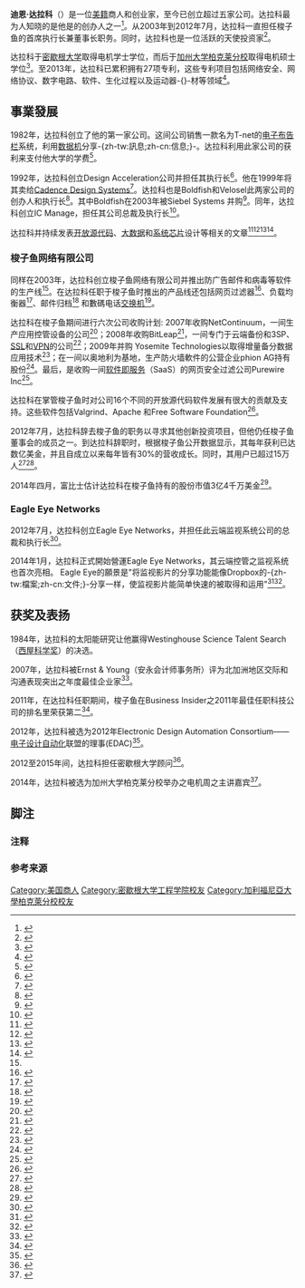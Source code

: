 {{NoteTA|G1=IT}}
{{infobox person
| name= Dean Drako
| image = Dean Drako at Design Automation Conference Jun 2013.jpg
| caption = 达拉科，摄于2013年6月3日设计自动化会议（Design Automation Conference）。
| occupation = Eagle Eye Networks创办人及执行长
| alma_mater= 密歇根大学（电机学士，1987年）<br>加州大学柏克莱分校（电机硕士，1988年）
}}

'''迪恩·达拉科'''（{{lang-en|Dean Drako}}{{refn|group="注释"|译名参考自腾讯网。<ref>{{cite news|title=今年值得员工加盟的25佳科技公司 苹果列第16|url=http://tech.qq.com/a/20110903/000165.htm|accessdate=2014-07-20|newspaper=腾讯网|date=2011-09-03|language=zh-cn|quote=该公司首席执行官是迪恩·达拉科（Dean Drako）}}</ref>}}）是一位[[美国籍|美籍]]商人和创业家，至今已创立超过五家公司。达拉科最为人知晓的是他是{{le|梭子鱼网络有限公司|Barracuda Networks}}的创办人之一<ref>{{cite web|publisher=SJ Mercury News|url=http://www.mercurynews.com/60-second-business-break/ci_24469306/biz-break-barracuda-networks-ipo-primes-pump-twitter|title=Biz Break: Barracuda Networks IPO primes pump for Twitter|author=Jeremy C. Owens|accessdate=2014-07-20|language=en|date=2014-11-06|archive-date=2014-04-04|archive-url=https://web.archive.org/web/20140404105224/http://www.mercurynews.com/60-second-business-break/ci_24469306/biz-break-barracuda-networks-ipo-primes-pump-twitter|dead-url=no}}</ref>。从2003年到2012年7月，达拉科一直担任梭子鱼的首席执行长兼董事长职务。同时，达拉科也是一位活跃的天使投资家<ref>{{cite web|publisher=Dow Jones Venture Wire|date=2014-01-21|title=Serial Entrepreneur and Ex-Barracuda CEO Launches Eagle Eye Networks to Take Video to the Cloud|url=http://pevc.dowjones.com/Article?an=DJFVW00020140121ea1larvtq&cid=32135017&ctype=ts&ReturnUrl=http%3a%2f%2fpevc.dowjones.com%2fArticle%3fan%3dDJFVW00020140121ea1larvtq%26cid%3d32135017%26ctype%3dts|accessdate=2014-07-20|language=en|archive-url=https://web.archive.org/web/20141104180255/http://pevc.dowjones.com/Article?an=DJFVW00020140121ea1larvtq&cid=32135017&ctype=ts&ReturnUrl=http%3a%2f%2fpevc.dowjones.com%2fArticle%3fan%3dDJFVW00020140121ea1larvtq%26cid%3d32135017%26ctype%3dts|archive-date=2014-11-04|dead-url=yes}}</ref>。

达拉科于[[密歇根大学|密歇根大学]]取得电机学士学位，而后于[[加州大学柏克莱分校|加州大学柏克莱分校]]取得电机硕士学位<ref>{{cite web|title=Richard Newton Distinguished Innovator Lecture Series， Dean Drako|url=http://www.yovisto.com/video/12223|date=2008-09|accessdate=2014-07-20|language=en|archive-date=2014-03-31|archive-url=https://web.archive.org/web/20140331181058/http://www.yovisto.com/video/12223|dead-url=yes}}</ref>。至2013年，达拉科已累积拥有27项专利，这些专利项目包括网络安全、网络协议、数字电路、软件、生化过程以及运动器-{}-材等领域<ref>{{cite web|title=US Patent Collection database search|url=http://patft.uspto.gov/netacgi/nph-Parser?Sect1=PTO2&Sect2=HITOFF&p=1&u=%2Fnetahtml%2FPTO%2Fsearch-bool.html&r=0&f=S&l=50&TERM1=drako&FIELD1=INNM&co1=AND&TERM2=&FIELD2=&d=PTXT|date=2013-07|accessdate=2014-07-20|language=en|archive-date=2020-03-28|archive-url=https://web.archive.org/web/20200328204506/http://patft.uspto.gov/netacgi/nph-Parser?Sect1=PTO2&Sect2=HITOFF&p=1&u=%2Fnetahtml%2FPTO%2Fsearch-bool.html&r=0&f=S&l=50&TERM1=drako&FIELD1=INNM&co1=AND&TERM2=&FIELD2=&d=PTXT|dead-url=no}}</ref>。

== 事業發展 ==
1982年，达拉科创立了他的第一家公司。这间公司销售一款名为T-net的[[电子布告栏|电子布告栏]]系统，利用[[数据机|数据机]]分享-{zh-tw:訊息;zh-cn:信息;}-。达拉科利用此家公司的获利来支付他大学的学费<ref>{{cite web|title=Apple II Computer Info|url=ftp://ftp.apple.asimov.net/pub/apple_II/documentation/misc/A2_DOCS_GENIELAMP1.pdf|page=67|accessdate=2014-07-20|language=en}}{{Dead link}}</ref>。

1992年，达拉科创立Design Acceleration公司并担任其执行长<ref>{{cite web|title=EETimes: DAI Reorganizes for Next Stage Growth|url=http://www.eetimes.com/electronics-news/4148027/DAI-Reorganizes-for-Next-Stage-Growth|date=1997-07-17|accessdate=2014-07-20|language=en}}{{Dead link|date=2020年1月 |bot=InternetArchiveBot |fix-attempted=yes }}</ref>。他在1999年将其卖给[[Cadence_Design_Systems|Cadence Design Systems]]<ref>{{cite web|title=EETimes: Cadence acquires verification tool vendor DAI|url=http://www.eetimes.com/electronics-news/4037050/Cadence-acquires-verification-tool-vendor-DAI|author=Michael Santarini|date=1999-01-14|accessdate=2014-07-20|language=en}}{{Dead link|date=2020年1月 |bot=InternetArchiveBot |fix-attempted=yes }}</ref>。达拉科也是Boldfish和Velosel此两家公司的创办人和执行长<ref name=deepchipaug>{{cite web|title=Deepchip: How Dean Drako's 1/2 billion dollar "side hobby" might change EDA|url=http://www.deepchip.com/items/0508-01.html|date=2012-08-08|accessdate=2014-07-20|language=en|archive-date=2014-07-02|archive-url=https://web.archive.org/web/20140702145551/http://www.deepchip.com/items/0508-01.html|dead-url=yes}}</ref>。其中Boldfish在2003年被Siebel Systems 并购<ref>{{cite web|title=Bloomberg Businessweek: Boldfish|url=http://investing.businessweek.com/research/stocks/private/snapshot.asp?privcapId=25688|accessdate=2014-07-15|language=en|archive-date=2020-03-28|archive-url=https://web.archive.org/web/20200328023236/https://www.bloomberg.com/tosv2.html?vid=&uuid=6289f980-709c-11ea-8dc7-3918fd32911f&url=L3Jlc2VhcmNoL3N0b2Nrcy9wcml2YXRlL3NuYXBzaG90LmFzcD9wcml2Y2FwSWQ9MjU2ODg=|dead-url=no}}</ref>。同年，达拉科创立IC Manage，担任其公司总裁及执行长<ref>{{cite web|title=IC Manage: Leadership|url=http://icmanage.com/component/leadership/?view=leadership&Itemid=108|accessdate=2014-07-20|language=en|archive-date=2014-05-08|archive-url=https://web.archive.org/web/20140508134201/http://icmanage.com/component/leadership/?view=leadership&Itemid=108|dead-url=yes}}</ref>。

达拉科并持续发表[[开放源代码|开放源代码]]、[[大数据|大数据]]和[[系统芯片|系统芯片]]设计等相关的文章<ref>{{cite web|title=DeepChip: Big Data analytics coming for chip design|url=http://www.deepchip.com/items/0541-02.html|date=2014-05-23|accessdate=2014-07-20|language=en|archive-date=2014-07-26|archive-url=https://web.archive.org/web/20140726121401/http://www.deepchip.com/items/0541-02.html|dead-url=yes}}</ref><ref>{{cite web|title=DeepChip: Design and IP management metrics|url=http://www.deepchip.com/posts/0539.html|date=2014-05-08|accessdate=2014-07-20|language=en|archive-date=2014-07-26|archive-url=https://web.archive.org/web/20140726115120/http://www.deepchip.com/posts/0539.html|dead-url=no}}</ref><ref>{{cite web|title=NetworkWorld Open Source Developers Must Chart Clear Defense in the Patent Wars|url=http://www.networkworld.com/article/2288059/software/open-source-developers-must-chart-clear-defense-in-the-patent-wars.html|author=Dean Drako|date=2007-11-02|accessdate=2014-07-20|language=en|archive-date=2014-07-29|archive-url=https://web.archive.org/web/20140729005307/http://www.networkworld.com/article/2288059/software/open-source-developers-must-chart-clear-defense-in-the-patent-wars.html|dead-url=yes}}</ref><ref>{{cite web|title=EETimes: IP reuse requires both design reuse and verification reuse|url=http://www.eetimes.com/author.asp?section_id=36&doc_id=1287160|author=Dean Drako|date=2013-04-02|accessdate=2014-07-20|language=en|archive-date=2014-07-28|archive-url=https://web.archive.org/web/20140728184935/http://www.eetimes.com/author.asp?section_id=36&doc_id=1287160|dead-url=no}}</ref>。

=== 梭子鱼网络有限公司 ===
同样在2003年，达拉科创立梭子鱼网络有限公司并推出防广告邮件和病毒等软件的生产线<ref name=deepchipaug/>。在达拉科任职于梭子鱼时推出的产品线还包括网页过滤器<ref>{{cite web|publisher=InformationWeek |url=http://www.informationweek.com/news/security/vulnerabilities/showArticle.jhtml?articleID=160902103 |title=Barracuda Rolls Out Spyware-Blocking Appliance|date=2005-04-18|accessdate= 2014-07-20|language=en}}</ref>、负载均衡器<ref>{{cite web|publisher=IT & Security Portal|url=http://www.it-observer.com/barracuda-networks-launches-barracuda-load-balancer.html|title=Barracuda Networks Launches Barracuda Load Balancer|date=2006-11-07|accessdate=2014-07-20|language=en|archive-date=2010-03-23|archive-url=https://web.archive.org/web/20100323025200/http://www.it-observer.com/barracuda-networks-launches-barracuda-load-balancer.html|dead-url=yes}}</ref>、邮件归档<ref>{{cite web|publisher=Reseller News|url=http://www.reseller.co.nz/article/477761/barracuda_gains_network_storage_foothold/|date=2007-11-14|author=Hamish Barwick|accessdate=2014-07-20|language=en|title=Barracuda gains network storage foothold|archive-date=2014-07-27|archive-url=https://web.archive.org/web/20140727220427/http://www.reseller.co.nz/article/477761/barracuda_gains_network_storage_foothold/|dead-url=yes}}</ref> 和數碼电话[[用户交换机|交换机]]<ref>{{cite web|publisher=Enterprise Networking Planet|title=Barracuda Launches CudaTel PBX|url=http://www.enterprisenetworkingplanet.com/unified_communications/Barracuda-Launches-CudaTel-PBX-3835486.htm|author=Jeff Goldman|date=2009-08-20|accessdate=2014-07-20|language=en|archive-date=2014-11-04|archive-url=https://web.archive.org/web/20141104173332/http://www.enterprisenetworkingplanet.com/unified_communications/Barracuda-Launches-CudaTel-PBX-3835486.htm|dead-url=yes}}</ref>。

达拉科在梭子鱼期间进行六次公司收购计划: 2007年收购NetContinuum，一间生产应用控管设备的公司<ref>{{cite web|publisher=SCMagazine|url=http://www.scmagazineus.com/barracuda-networks-buys-netcontinuum/article/35669/|title=Barracuda Networks buys NetContinuum|author=Frank Washkuch Jr.|date=2007-09-17|accessdate=2014-07-20|language=en|deadurl=yes|archiveurl=https://web.archive.org/web/20081120023254/http://www.scmagazineus.com/Barracuda-Networks-buys-NetContinuum/article/35669/|archivedate=2008-11-20}}</ref>；2008年收购BitLeap<ref>{{cite web |publisher=eWeek |url=http://www.eweek.com/c/a/Security/Email-Security-Vendor-Barracuda-Networks-Buys-into-Data-Backup-Business/ |title=Barracuda Networks Buys into Data Backup Business|author=Brian Prince|date= 2008-11-06|accessdate=2014-07-20|language=en}}</ref>，一间专门于云端备份和3SP、[[SSL|SSL]]和[[VPN|VPN]]的公司<ref>{{cite web|publisher=eWeek |url=http://www.eweek.com/c/a/Security/Barracuda-Networks-Breaks-Into-SSL-VPN-Space-for-Small-Business/  |title=Barracuda Networks Breaks into SSL VPN Space|author=Brian Prince|date=2008-11-17|accessdate=2014-07-20|language=en}}</ref>；2009年并购 Yosemite Technologies以取得增量备分数据应用技术<ref>{{cite web|publisher=PCWorld|url=http://www.pcworld.com/article/158462/article.html|title=Backup Merger Unites Barracuda， Yosemite|author=Stephen Lawson|date=2009-01-27|accessdate=2014-07-20|language=en|archive-date=2014-11-04|archive-url=https://web.archive.org/web/20141104165844/http://www.pcworld.com/article/158462/article.html|dead-url=yes}}</ref>；在一间以奥地利为基地，生产防火墙軟件的公营企业phion AG持有股份<ref>{{cite web|publisher=Silicon Valley Business Journal|url=http://sanjose.bizjournals.com/sanjose/stories/2009/09/28/daily9.html|title=Barracuda Networks takes controlling interest in Phion|date=2009-09-28|accessdate=2014-07-20|language=en|archive-date=2020-03-28|archive-url=https://web.archive.org/web/20200328023226/https://www.bizjournals.com/sanjose/stories/2009/09/28/daily9.html|dead-url=yes}}</ref>。最后，是收购一间[[软件即服务|软件即服务]]（SaaS）的网页安全过滤公司Purewire Inc<ref>{{cite web|publisher=Atlanta Business Chronicle|url=http://www.bizjournals.com/atlanta/stories/2009/10/19/story7.html?ana=from_rss|title=Barracuda buys Purewire Inc.|author=Urvaksh Karkaria|date=2009-10-15|accessdate=2014-07-20|language=en|archive-date=2014-11-05|archive-url=https://web.archive.org/web/20141105045618/http://www.bizjournals.com/atlanta/stories/2009/10/19/story7.html?ana=from_rss|dead-url=no}}</ref>。

达拉科在掌管梭子鱼时对公司16个不同的开放源代码软件发展有很大的贡献及支持。这些软件包括Valgrind、Apache 和Free Software Foundation<ref>{{cite web|title=Barracuda Open Source Community|url=http://www.barracuda.com/company/opensource|accessdate=2014-07-20|language=en|deadurl=yes|archiveurl=https://web.archive.org/web/20140707103721/https://www.barracuda.com/company/opensource|archivedate=2014年7月7日|df=}}</ref>。

2012年7月，达拉科辞去梭子鱼的职务以寻求其他创新投资项目，但他仍任梭子鱼董事会的成员之一。到达拉科辞职时，根据梭子鱼公开数据显示，其每年获利已达数亿美金，并且自成立以来每年皆有30%的营收成长。同时，其用户已超过15万人<ref>{{cite web|publisher=Bloomberg|url=http://www.bloomberg.com/news/2012-10-03/barracuda-networks-gets-130-million-from-sequoia-francisco-1-.html|author=Ari Levy|date=2012-10-03|accessdate=2014-07-20|language=en|title=Barracuda Networks Gets $130 Million From Sequoia， Francisco|archive-date=2014-07-29|archive-url=https://web.archive.org/web/20140729221732/http://www.bloomberg.com/news/2012-10-03/barracuda-networks-gets-130-million-from-sequoia-francisco-1-.html|dead-url=no}}</ref><ref>{{cite web|publisher=CRN|url=http://www.crn.com/news/security/240003782/barracuda-ceo-resigns.htm|title=Barracuda CEO Resigns|author=Ken Presti|date=2012-07-16|accessdate=2014-07-20|language=en|archive-date=2014-11-03|archive-url=https://web.archive.org/web/20141103184101/http://www.crn.com/news/security/240003782/barracuda-ceo-resigns.htm|dead-url=yes}}</ref>。

2014年四月，富比士估计达拉科在梭子鱼持有的股份市值3亿4千万美金<ref>{{cite web|publisher=Forbes|title=Who Got Rich This Week: A 2013 Tech IPO is Making a Splash|url=http://www.forbes.com/sites/alexmorrell/2014/01/04/who-got-rich-this-week-a-2013-tech-ipo-is-making-a-splash/|author=Alex Morrell|date=2014-01-04|accessdate=2014-07-20|language=en|archive-date=2014-07-06|archive-url=https://web.archive.org/web/20140706065621/http://www.forbes.com/sites/alexmorrell/2014/01/04/who-got-rich-this-week-a-2013-tech-ipo-is-making-a-splash/|dead-url=no}}</ref>。

=== Eagle Eye Networks ===
2012年7月，达拉科创立Eagle Eye Networks，并担任此云端监视系统公司的总裁和执行长<ref>{{cite web|title=Senior Management|url=http://www.barracuda.com/company/management|accessdate=2014-07-20|language=en|archive-date=2014-07-07|archive-url=https://web.archive.org/web/20140707103038/https://www.barracuda.com/company/management|dead-url=yes}}</ref>。

2014年1月，达拉科正式開始營運Eagle Eye Networks，其云端控管之监视系统也首次亮相。 Eagle Eye的願景是"将监视影片的分享功能能像Dropbox的-{zh-tw:檔案;zh-cn:文件;}-分享一样，使监视影片能简单快速的被取得和运用"<ref>{{cite web|publisher=The Wall Street Journal|title=Barracuda Networks Co-Founder Launches Video Surveillance Startup|url=http://blogs.wsj.com/venturecapital/2014/01/21/the-daily-startup-barracuda-networks-co-founder-launches-video-surveillance-startup/|date=2014-01-21|accessdate=2014-07-20|language=en|archive-date=2014-05-08|archive-url=https://web.archive.org/web/20140508134917/http://blogs.wsj.com/venturecapital/2014/01/21/the-daily-startup-barracuda-networks-co-founder-launches-video-surveillance-startup/|dead-url=no}}</ref><ref>{{cite web|publisher=MarketWatch|title=Startup puts video surveillance in the cloud|url=http://www.marketwatch.com/story/startup-puts-video-surveillance-in-the-cloud-2014-01-21|author=Therese Poletti|date=2014-01-21|accessdate=2014-07-20|language=en|archive-date=2014-05-08|archive-url=https://web.archive.org/web/20140508152219/http://www.marketwatch.com/story/startup-puts-video-surveillance-in-the-cloud-2014-01-21|dead-url=no}}</ref>。

== 获奖及表扬 ==
1984年，达拉科的太阳能研究让他赢得Westinghouse Science Talent Search（[[英特爾科學獎|西屋科学奖]]）的决选。

2007年，达拉科被Ernst & Young（安永会计师事务所）评为北加洲地区交际和沟通表现突出之年度最佳企业家<ref>{{cite web|publisher=Ernst and Young|title=Dean Drako 2007 Networking & Communications Award Winner Northern California Region|url=http://www.eoyhof.ey.com/SearchHallofFame.aspx|accessdate=2014-07-20|language=en|deadurl=yes|archiveurl=https://web.archive.org/web/20140814100914/http://eoyhof.ey.com/SearchHallofFame.aspx|archivedate=2014-08-14}}</ref>。

2011年，在达拉科任职期间，梭子鱼在Business Insider之2011年最佳任职科技公司的排名里荣获第二<ref>{{cite web|publisher=Business Insider|title=The 25 Best Tech Companies To Work For In 2011|url=http://www.businessinsider.com/the-best-tech-companies-to-work-for-2011-9?op=1|author=Ellis Hamburger|date=2011-09-02|accessdate=2014-07-20|language=en|archive-date=2014-08-08|archive-url=https://web.archive.org/web/20140808135406/http://www.businessinsider.com/the-best-tech-companies-to-work-for-2011-9?op=1|dead-url=no}}</ref>。

2012年，达拉科被选为2012年Electronic Design Automation Consortium——[[电子设计自动化|电子设计自动化]]联盟的理事(EDAC)<ref>{{cite web|publisher=EETimes|title=Kathryn Kranen elected chair of EDA Consortium|url=http://www.eetimes.com/electronics-news/4374305/Kathryn-Kranen-elected-chair-of-EDA-Consortium|author=Dylan McGrath|date=2012-06-01|accessdate=2014-07-20|language=en}}{{Dead link|date=2020年1月 |bot=InternetArchiveBot |fix-attempted=yes }}</ref>。

2012至2015年间，达拉科担任密歇根大学顾问<ref>{{cite web|title=Michigan Engineering Advisory Council Directory|url=http://www.engin.umich.edu/eac/current.html|accessdate=2014-07-20|language=en|deadurl=yes|archiveurl=https://web.archive.org/web/20130405120843/http://www.engin.umich.edu/eac/current.html/|archivedate=2013-04-05}}</ref>。

2014年，达拉科被选为加州大学柏克莱分校举办之电机周之主讲嘉宾<ref>{{cite news|publisher= Berkeley Engineering |title=Dean Drako， CEO Eagle Eye Networks|accessdate=2014-07-20|language=en}}</ref>。

== 脚注 ==
===注释===
{{reflist|group="注释"}}
===参考来源===
{{Reflist|2}}

{{DEFAULTSORT: Drako, Dean}}
[[Category:美国商人|Category:美国商人]]
[[Category:密歇根大学工程学院校友|Category:密歇根大学工程学院校友]]
[[Category:加利福尼亞大學柏克萊分校校友|Category:加利福尼亞大學柏克萊分校校友]]